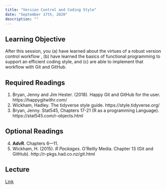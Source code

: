 ```yaml
---
title: "Version Control and Coding Style"
date: "September 17th, 2020"
description: ""
---
```


## Learning Objective

After this session, you (a) have learned about the virtues of a robust version control workflow , (b) have learned the basics of functional programming to support an efficient coding style, and (c) are able to implement that workflow with Git and GitHub.

## Required Readings

1. Bryan, Jenny and Jim Hester. (2018). Happy Git and GitHub for the user. https://happygitwithr.com/
2. Wickham, Hadley. The tidyverse style guide. https://style.tidyverse.org/
3. Bryan, Jenny. Stat545, Chapters 17-21 (R as a programming Language). https://stat545.com/r-objects.html
  
## Optional Readings 

4. **AdvR**. Chapters 6—11.
5. Wickham, H. (2015). *R Packages*. O’Reilly Media. Chapter 13 (Git and GitHub). http://r-pkgs.had.co.nz/git.html

## Lecture

[Link](https://moodle.hertie-school.org/course/index.php?categoryid=266)


